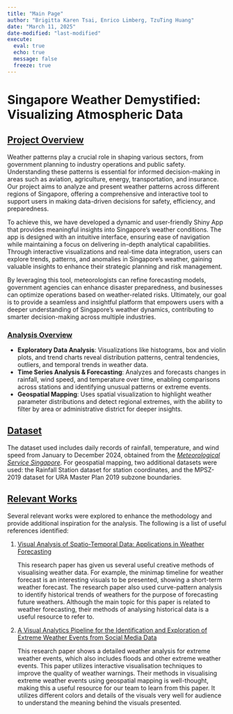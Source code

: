 ```yaml
---
title: "Main Page"
author: "Brigitta Karen Tsai, Enrico Limberg, TzuTing Huang"
date: "March 11, 2025"
date-modified: "last-modified"
execute: 
  eval: true
  echo: true
  message: false
  freeze: true
---
```


# Singapore Weather Demystified: Visualizing Atmospheric Data

## [Project Overview]{.underline}

Weather patterns play a crucial role in shaping various sectors, from government planning to industry operations and public safety. Understanding these patterns is essential for informed decision-making in areas such as aviation, agriculture, energy, transportation, and insurance. Our project aims to analyze and present weather patterns across different regions of Singapore, offering a comprehensive and interactive tool to support users in making data-driven decisions for safety, efficiency, and preparedness.

To achieve this, we have developed a dynamic and user-friendly Shiny App that provides meaningful insights into Singapore’s weather conditions. The app is designed with an intuitive interface, ensuring ease of navigation while maintaining a focus on delivering in-depth analytical capabilities. Through interactive visualizations and real-time data integration, users can explore trends, patterns, and anomalies in Singapore’s weather, gaining valuable insights to enhance their strategic planning and risk management.

By leveraging this tool, meteorologists can refine forecasting models, government agencies can enhance disaster preparedness, and businesses can optimize operations based on weather-related risks. Ultimately, our goal is to provide a seamless and insightful platform that empowers users with a deeper understanding of Singapore’s weather dynamics, contributing to smarter decision-making across multiple industries.

### [Analysis Overview]{.underline}

-   **Exploratory Data Analysis**: Visualizations like histograms, box and violin plots, and trend charts reveal distribution patterns, central tendencies, outliers, and temporal trends in weather data.
-   **Time Series Analysis & Forecasting**: Analyzes and forecasts changes in rainfall, wind speed, and temperature over time, enabling comparisons across stations and identifying unusual patterns or extreme events.
-   **Geospatial Mapping**: Uses spatial visualization to highlight weather parameter distributions and detect regional extremes, with the ability to filter by area or administrative district for deeper insights.

## [Dataset]{.underline}

The dataset used includes daily records of rainfall, temperature, and wind speed from January to December 2024, obtained from the [*Meteorological Service Singapore*](https://www.weather.gov.sg/home/). For geospatial mapping, two additional datasets were used: the Rainfall Station dataset for station coordinates, and the MPSZ-2019 dataset for URA Master Plan 2019 subzone boundaries.

## [Relevant Works]{.underline}

Several relevant works were explored to enhance the methodology and provide additional inspiration for the analysis. The following is a list of useful references identified:

1.  [Visual Analysis of Spatio-Temporal Data: Applications in Weather Forecasting](https://www.researchgate.net/publication/280600288_Visual_Analysis_of_Spatio-Temporal_Data_Applications_in_Weather_Forecastinghttps://www.researchgate.net/publication/280600288_Visual_Analysis_of_Spatio-Temporal_Data_Applications_in_Weather_Forecasting)

    This research paper has given us several useful creative methods of visualising weather data. For example, the minimap timeline for weather forecast is an interesting visuals to be presented, showing a short-term weather forecast. The research paper also used curve-pattern analysis to identify historical trends of weathers for the purpose of forecasting future weathers. Although the main topic for this paper is related to weather forecasting, their methods of analysing historical data is a useful resource to refer to.

2.  [A Visual Analytics Pipeline for the Identification and Exploration of Extreme Weather Events from Social Media Data](https://www.mdpi.com/2225-1154/10/11/174)

    This research paper shows a detailed weather analysis for extreme weather events, which also includes floods and other extreme weather events. This paper utilizes interactive visualisation techniques to improve the quality of weather warnings. Their methods in visualising extreme weather events using geospatial mapping is well-thought, making this a useful resource for our team to learn from this paper. It utilizes different colors and details of the visuals very well for audience to understand the meaning behind the visuals presented.
